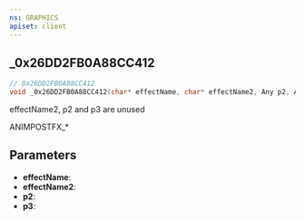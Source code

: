 ```yaml
---
ns: GRAPHICS
apiset: client
---
```

## _0x26DD2FB0A88CC412

```c
// 0x26DD2FB0A88CC412
void _0x26DD2FB0A88CC412(char* effectName, char* effectName2, Any p2, Any p3);
```

effectName2, p2 and p3 are unused

ANIMPOSTFX_*

## Parameters
* **effectName**:
* **effectName2**:
* **p2**:
* **p3**: